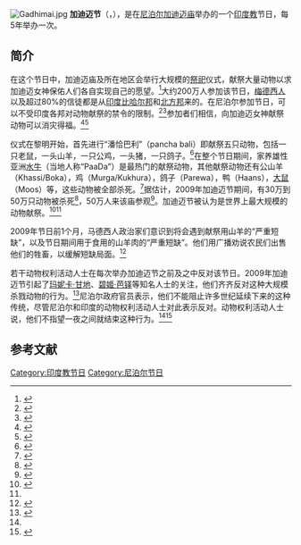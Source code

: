 [[File:Gadhimai.jpg|thumb]]
'''加迪迈节'''（{{lang-ne|गढ़िमाई पर्व}}，{{lang-en|Gadhimai festival}}），是在[[尼泊尔|尼泊尔]]{{link-en|巴拉 (尼泊尔)|Bara District|巴拉县}}{{link-en|巴里亚尔普尔 (巴拉县)|Bariyarpur, Bara|巴里亚尔普尔}}[[加迪迈庙|加迪迈庙]]举办的一个[[印度教|印度教]]节日，每5年举办一次。

==简介==
在这个节日中，加迪迈庙及所在地区会举行大规模的[[祭祀|祭祀]]仪式，献祭大量动物以求加迪迈女神保佑人们各自实现自己的愿望。<ref name="myref3">{{Cite web|url=http://timesofindia.indiatimes.com/world/south-asia/Indians-throng-Nepals-Gadhimai-fair-for-animal-sacrifice/articleshow/5264701.cms?referral=PM|title=Indians throng Nepal's Gadhimai fair for animal sacrifice|accessdate=24 November 2009|publisher=Times of India|archive-date=2014-10-23|archive-url=https://web.archive.org/web/20141023114331/http://timesofindia.indiatimes.com/world/south-asia/Indians-throng-Nepals-Gadhimai-fair-for-animal-sacrifice/articleshow/5264701.cms?referral=PM|dead-url=no}}</ref>大约200万人参加该节日，[[梅德西人|梅德西人]]以及超过80%的信徒都是从[[印度|印度]][[比哈尔邦|比哈尔邦]]和[[北方邦|北方邦]]来的。在尼泊尔参加节日，可以不受印度各邦对动物献祭的禁令的限制。<ref name="th">{{cite news|url=http://www.thehindu.com/news/international/article53883.ece|title=Gadhimai festival begins despite protests in Nepal|date=24 November 2009|work=The Hindu|accessdate=24 November 2009|archive-date=2014-07-01|archive-url=https://web.archive.org/web/20140701064944/http://www.thehindu.com/news/international/article53883.ece|dead-url=no}}</ref><ref name="toi">{{cite news|url=http://articles.timesofindia.indiatimes.com/2009-11-24/south-asia/28087161_1_porous-indo-nepal-border-maoist-mp-nepal-government|title=Indians throng Nepal's Gadhimai fair for animal sacrifice|last=Sarkar|first=Sudeshna|date=24 November 2009|work=The Times of India|accessdate=24 November 2009|archive-date=2013-08-13|archive-url=https://web.archive.org/web/20130813193104/http://articles.timesofindia.indiatimes.com/2009-11-24/south-asia/28087161_1_porous-indo-nepal-border-maoist-mp-nepal-government|dead-url=no}}</ref>参加者们相信，向加迪迈女神献祭动物可以消灾得福。<ref>{{cite news|url=http://www.huffingtonpost.com/2009/11/20/gadhimai-festival-nepal-m_n_364790.html|title=Gadhimai Festival: Nepal Mass Animal Sacrifice Festival To Go Ahead Despite Protests|date=20 November 2009|work=The Huffington Post|accessdate=25 November 2009|last=Gurubacharya|first=Binaj|archive-date=2015-07-02|archive-url=https://web.archive.org/web/20150702062023/http://www.huffingtonpost.com/2009/11/20/gadhimai-festival-nepal-m_n_364790.html|dead-url=no}}</ref><ref name="myref2">{{Cite web|url=http://www.bbc.com/news/world-asia-30250517|title=In pictures: Hindu animal sacrifice festival in Nepal|accessdate=28 November 2014|publisher=BBC News|archive-date=2015-03-28|archive-url=https://web.archive.org/web/20150328034531/http://www.bbc.com/news/world-asia-30250517|dead-url=no}}</ref>

仪式在黎明开始，首先进行“潘恰巴利”（pancha bali）即献祭五只动物，包括一只老鼠，一头山羊，一只公鸡，一头猪，一只鸽子。<ref name="myref4">{{Cite web|url=http://www.dnaindia.com/world/report-nepal-s-gadhimai-festival-hindu-devotees-sacrifice-thousands-of-animals-in-ritual-2039206|title=Nepal's Gadhimai festival: Hindu devotees sacrifice thousands of animals in ritual|accessdate=28 November 2014|publisher=dna india|archive-date=2015-04-24|archive-url=https://web.archive.org/web/20150424161327/http://www.dnaindia.com/world/report-nepal-s-gadhimai-festival-hindu-devotees-sacrifice-thousands-of-animals-in-ritual-2039206|dead-url=no}}</ref>在整个节日期间，家养雄性亚洲[[水牛|水牛]]（当地人称“PaaDa”）是最热门的献祭动物，其他献祭动物还有公山羊（Khassi/Boka），鸡（Murga/Kukhura），鸽子（Parewa），鸭（Haans），[[大鼠|大鼠]]（Moos）等，这些动物被全部杀死。<ref name="myref1">{{Cite web|url=http://news.bbc.co.uk/2/hi/south_asia/8375591.stm|title=Devotees flock to Nepal animal sacrifice festival|accessdate=24 November 2009|publisher=BBC News|archive-date=2009-11-26|archive-url=https://web.archive.org/web/20091126040719/http://news.bbc.co.uk/2/hi/south_asia/8375591.stm|dead-url=no}}</ref>据估计，2009年加迪迈节期间，有30万到50万只动物被杀死<ref name="myref6">{{Cite web|url=http://www.theguardian.com/world/2009/nov/24/hindu-sacrifice-gadhimai-festival-nepal|title=Hindu sacrifice of 250,000 animals begins|accessdate=24 November 2009|publisher=The Guardian|archive-date=2019-01-07|archive-url=https://web.archive.org/web/20190107054804/https://www.theguardian.com/world/2009/nov/24/hindu-sacrifice-gadhimai-festival-nepal|dead-url=no}}</ref>，50万人来该庙参观<ref name=cnn20091124>{{Cite web|url=http://edition.cnn.com/2009/WORLD/asiapcf/11/24/nepal.animal.sacrifice/index.html|title=Ritual animal slaughter begins in Nepal|accessdate=November 24, 2009|publisher=CNN|archive-date=2015-01-07|archive-url=https://web.archive.org/web/20150107171059/http://edition.cnn.com/2009/WORLD/asiapcf/11/24/nepal.animal.sacrifice/index.html|dead-url=no}}</ref>。加迪迈节被认为是世界上最大规模的动物献祭。<ref>{{cite web | language = zh-hans | publisher = 网易探索 | title = 尼泊尔宰牲节残忍杀死20万头牲畜 | url = http://discover.news.163.com/09/1126/11/5P1TPLA2000125LI.html | date = 2009-11-26 | accessdate = 2011-03-09 | archive-url = https://web.archive.org/web/20110718024521/http://discover.news.163.com/09/1126/11/5P1TPLA2000125LI.html | archive-date = 2011-07-18 | dead-url = yes }}</ref><ref name="myref1"/>

2009年节日前1个月，马德西人政治家们意识到将会遇到献祭用山羊的“严重短缺”，以及节日期间用于食用的山羊肉的“严重短缺”。他们用广播劝说农民们出售他们的牲畜，以缓解短缺局面。<ref>{{cite news|url=http://news.bbc.co.uk/2/hi/south_asia/8256723.stm|title=Nepal hit by severe goat shortage|date=15 September 2009|work=BBC|accessdate=25 November 2009|archive-date=2015-04-20|archive-url=https://web.archive.org/web/20150420144211/http://news.bbc.co.uk/2/hi/south_asia/8256723.stm|dead-url=no}}</ref>

若干动物权利活动人士在每次举办加迪迈节之前及之中反对该节日。2009年加迪迈节引起了[[玛妮卡·甘地|玛妮卡·甘地]]、[[碧姬·芭铎|碧姬·芭铎]]等知名人士的关注，他们齐齐反对这种大规模杀戮动物的行为。<ref name="myref3">{{Cite web|url=http://timesofindia.indiatimes.com/world/south-asia/Indians-throng-Nepals-Gadhimai-fair-for-animal-sacrifice/articleshow/5264701.cms?referral=PM|title=Indians throng Nepal's Gadhimai fair for animal sacrifice|accessdate=24 November 2009|publisher=Times of India}}</ref>尼泊尔政府官员表示，他们不能阻止许多世纪延续下来的这种传统，尽管尼泊尔和印度的动物权利活动人士对此表示反对。动物权利活动人士说，他们不指望一夜之间就结束这种行为。<ref name=cnn20091124/><ref name="myref2">{{Cite web|url=http://www.bbc.com/news/world-asia-30250517|title=In pictures: Hindu animal sacrifice festival in Nepal|accessdate=28 November 2014 |publisher=BBC News}}</ref>

==参考文献==
{{reflist}}

[[Category:印度教节日|Category:印度教节日]]
[[Category:尼泊尔节日|Category:尼泊尔节日]]